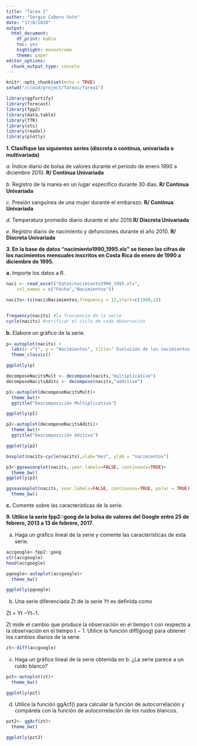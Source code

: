 ```yaml
---
title: "Tarea 1"
author: "Sergio Cubero Soto"
date: "17/8/2020"
output:
  html_document: 
    df_print: kable
    toc: yes
    highlight: monochrome
    theme: paper
editor_options: 
  chunk_output_type: console
---
```


```r
knitr::opts_chunk$set(echo = TRUE)
setwd("/cloud/project/Tareas/Tarea1")
```


```r
library(ggfortify)
library(forecast)
library(fpp2)
library(data.table)
library(TTR)
library(xts)
library(readxl)
library(plotly)
```

**1. Clasiﬁque las siguientes series (discreta o continua, univariada o multivariada)**

*a.* Índice diario de bolsa de valores durante el período de enero 1990 a diciembre 2010. **R/ Continua Univariada**

*b.* Registro de la marea en un lugar especíﬁco durante 30 días. **R/ Continua Univariada**

*c.* Presión sanguínea de una mujer durante el embarazo. **R/ Continua Univariada**

*d.* Temperatura promedio diario durante el año 2019.**R/ Discreta Univariada**

*e*. Registro diario de nacimiento y defunciones durante el año 2010. **R/ Discreta Univariada**

**3. En la base de datos “nacimiento1990_1995.xls” se tienen las cifras de los nacimientos mensuales inscritos en Costa Rica de enero de 1990 a diciembre de 1995.**

**a.** Importe los datos a R.

```r

naci <- read_excel("Datos/nacimiento1990_1995.xls", 
    col_names = c("Fecha","Nacimientos"))

nacits<-ts(naci$Nacimientos,frequency = 12,start=c(1990,1))


frequency(nacits) #la frecuencia de la serie
cycle(nacits) #verificar el ciclo de cada observación

```


**b.** Elabore un gráﬁco de la serie.

```r
p<-autoplot(nacits) + 
  labs(x ="t", y = "Nacimientos", title=" Evolución de los nacimientos (ene-90 a dic-1995)")+
  theme_classic()

ggplotly(p)

decomposeNacitsMult <- decompose(nacits,"multiplicative")
decomposeNacitsAditi <- decompose(nacits,"additive")

p1<-autoplot(decomposeNacitsMult)+
  theme_bw()+
  ggtitle("Descomposición Multiplicativa")

ggplotly(p1)

p2<-autoplot(decomposeNacitsAditi)+
  theme_bw()+
  ggtitle("Descomposición Aditiva")

ggplotly(p2)

boxplot(nacits~cycle(nacits),xlab="mes", ylab = "nacimientos")

p3<-ggseasonplot(nacits, year.labels=FALSE, continuous=TRUE)+
  theme_bw()
ggplotly(p3)

ggseasonplot(nacits, year.labels=FALSE, continuous=TRUE, polar = TRUE)+
  theme_bw()


```


**c.** Comente sobre las características de la serie.




**9. Utilice la serie fpp2::goog de la bolsa de valores del Google entre 25 de febrero, 2013 a 13 de febrero, 2017.**

a. Haga un gráﬁco lineal de la serie y comente las características de esta serie.

```r
accgoogle<-fpp2::goog
str(accgoogle)
head(accgoogle)

pgoogle<-autoplot(accgoogle)+
  theme_bw()

ggplotly(pgoogle)
```


b. Una serie diferenciada Zt de la serie Yt es deﬁnida como

Zt = Yt −Yt−1.

Zt mide el cambio que produce la observación en el tiempo t con respecto a la observación en el tiempo t − 1. Utilice la función diff(goog) para obtener los cambios diarios de la serie.

```r
zt<-diff(accgoogle)

```


c. Haga un gráﬁco lineal de la serie obtenida en b. ¿La serie parece a un ruido blanco?

```r
pzt<-autoplot(zt)+
  theme_bw()

ggplotly(pzt)
```


d. Utilice la función ggAcf() para calcular la función de autocorrelación y compárela con la función de autocorrelación de los ruidos blancos.


```r

pzt2<- ggAcf(zt)+
  theme_bw()

ggplotly(pzt2)
```

